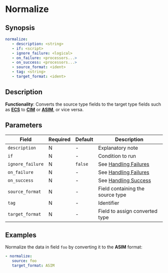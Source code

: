 # Normalize

## Synopsis
```yaml
normalize:
   - description: <string>
   - if: <script>
   - ignore_failure: <logical>
   - on_failure: <processors...>
   - on_success: <processors...>
   - source_format: <ident>
   - tag: <string>
   - target_format: <ident>
```

## Description

**Functionality**: Converts the source type fields to the target type fields such as [**ECS**](/docs/appendix/logs/ecs.mdx) to [**CIM**](/docs/appendix/logs/cim.mdx) or [**ASIM**](/docs/appendix/logs/asim.mdx), or vice versa.

## Parameters

|Field|Required|Default|Description|
|---|---|---|---|
|`description`|N|-|Explanatory note|
|`if`|N|-|Condition to run|
|`ignore_failure`|N|`false`|See [Handling Failures](../handling-failures.mdx)|
|`on_failure`|N|-|See [Handling Failures](../handling-failures.mdx)|
|`on_success`|N|-|See [Handling Success](../handling-success.mdx)|
|`source_format`|N|-|Field containing the source type|
|`tag`|N|-|Identifier|
|`target_format`|N|-|Field to assign converted type|

## Examples

Normalize the data in field `foo` by converting it to the **ASIM** format:

```yaml
- normalize:
   source: foo
   target_format: ASIM
```
